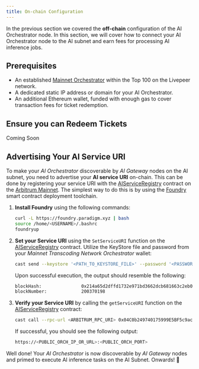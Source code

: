 ```yaml
---
title: On-chain Configuration
---
```


In the previous section we covered the **off-chain** configuration of the AI Orchestrator node. In this section, we will cover how to connect your AI Orchestrator node to the AI subnet and earn fees for processing AI inference jobs.

## Prerequisites

- An established [Mainnet Orchestrator](/orchestrators/guides/get-started) within the Top 100 on the Livepeer network.
- A dedicated static IP address or domain for your AI Orchestrator.
- An additional Ethereum wallet, funded with enough gas to cover transaction fees for ticket redemption.

## Ensure you can Redeem Tickets

<Info>Coming Soon</Info>

## Advertising Your AI Service URI

To make your *AI Orchestrator* discoverable by *AI Gateway* nodes on the AI subnet, you need to advertise your **AI service URI** on-chain. This can be done by registering your service URI with the [AIServiceRegistry](https://arbiscan.io/address/0x04C0b249740175999E5BF5c9ac1dA92431EF34C5) contract on the [Arbitrum Mainnet](https://arbitrum.io). The simplest way to do this is by using the [Foundry](https://book.getfoundry.sh/getting-started/installation) smart contract deployment toolchain.

1. **Install Foundry** using the following commands:

    ```bash
    curl -L https://foundry.paradigm.xyz | bash
    source /home/<USERNAME>/.bashrc
    foundryup
    ```

2. **Set your Service URI** using the `SetServiceURI` function on the [AIServiceRegistry](https://arbiscan.io/address/0x04C0b249740175999E5BF5c9ac1dA92431EF34C5) contract. Utilize the KeyStore file and password from your *Mainnet Transcoding Network Orchestrator* wallet:

    ```bash
    cast send --keystore '<PATH_TO_KEYSTORE_FILE>' --password '<PASSWORD>' --rpc-url <ARBITRUM_RPC_URI> 0x04C0b249740175999E5BF5c9ac1dA92431EF34C5 "setServiceURI(string)" https://<PUBLIC_ORCH_IP_OR_URL>:<PUBLIC_ORCH_PORT>
    ```

    Upon successful execution, the output should resemble the following:

    ```bash
    blockHash:               0x214a65d2dffd1732e971bd3662dcb681663c2eb0c95a33c8918bab0a44e2d3ed
    blockNumber:             200370198
    ```

3. **Verify your Service URI** by calling the `getServiceURI` function on the [AIServiceRegistry](https://arbiscan.io/address/0x5d31637eb0f442376053d5dea2347f663c4019dc) contract:

    ```bash
    cast call --rpc-url <ARBITRUM_RPC_URI> 0x04C0b249740175999E5BF5c9ac1dA92431EF34C5 "getServiceURI(address)" <PUBLIC_WALLET_KEY> | xxd -r -p
    ```

    If successful, you should see the following output:

    ```bash
    https://<PUBLIC_ORCH_IP_OR_URL>:<PUBLIC_ORCH_PORT>
    ```

Well done! Your _AI Orchestrator_ is now discoverable by _AI Gateway_ nodes and primed to execute AI inference tasks on the AI Subnet. Onwards! 🚀
